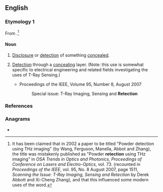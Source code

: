 ==English==

===Etymology 1===
From {{der|en|la|retectionem||to uncover or disclose}}.<ref>It has been claimed that in 2002 a paper to be titled "Powder detection using THz imaging" (by Wang, Ferguson, Manella, Abbot and Zhang), the title was mistakenly published as "Powder '''retection''' using THz imaging" in ''OSA Trends in Optics and Photonics, Proceedings of Conference on Lasers and Electro-Optics'', vol. 73. (recounted in ''Proceedings of the IEEE'', vol. 95, No. 8 August 2007, page 1511, ''Scanning the Issue: T-Ray Imaging, Sensing and Retection'' by Derek Abbott and Xi-Cheng Zhang), and that this influenced some modern uses of the word.</ref>

====Noun====
{{en-noun|~}}

# {{lb|en|obsolete}} [[disclosure|Disclosure]] or [[detection]] of something [[concealed]].
# {{lb|en|engineering}} [[detection|Detection]] through a [[concealing]] layer. (Note: this use is somewhat specific to electrical engineering and related fields investigating the uses of T-Ray Sensing.)
#* Proceedings of the IEEE, Volume 95, Number 8, August 2007
#*: Special issue: T-Ray Imaging, Sensing and '''Retection'''

===References===
<references/>

===Anagrams===
* {{anagrams|en|a=ceeinortt|cornetite}}